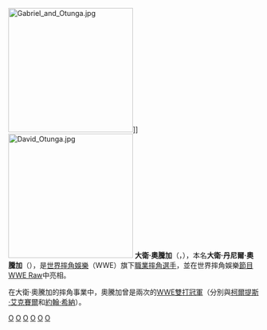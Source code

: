 {{Infobox Pro Wrestler
| name=大衛·奧騰加
| image=Otunga in London.jpg
| ringnames = Dawson Alexander<br/>'''David Otunga'''
| birthname = 大衛·丹尼爾·奧騰加
| nickname = 
| height={{height|ft=5|in=11}}
| weight={{convert|229|lb|kg|abbr=on}}
| birth_date={{birth date and age|mf=yes|1980|4|7}}
| birth_place={{USA}}[[伊利諾伊州|伊利諾州]][[凱恩縣_(伊利諾伊州)|凱恩縣]][[埃爾金_(伊利諾州)|埃爾金]]
| death_date=
| death_place=
| resides={{USA}}[[伊利諾伊州|伊利諾州]][[庫克縣_(伊利諾伊州)|庫克縣]][[芝加哥|芝加哥]]
| billed={{USA}}[[加利福尼亞州|加利福尼亞州]][[洛杉磯縣_(加利福尼亞州)|洛杉磯縣]][[好萊塢|好萊塢]]
| trainer=Tom Prichard<br/>Norman Smiley
| debut=2009年5月29日
| retired=
| spouse=
}}
[[File:Gabriel_and_Otunga.jpg|250px]]]]
[[File:David_Otunga.jpg|250px]]
'''大衛·奧騰加'''（{{lang-en|'''David Otunga'''|}}，{{bd|1980年|4月7日}}），本名'''大衛·丹尼爾·奧騰加'''（{{lang-en|'''David Daniel Otunga, Sr.'''}}），是[[世界摔角娛樂|世界摔角娛樂]]（WWE）旗下[[職業摔角|職業摔角]][[選手|選手]]，並在世界摔角娛樂[[節目|節目]][[WWE_Raw|WWE Raw]]中亮相。

在大衛·奧騰加的摔角事業中，奧騰加曾是兩次的[[WWE雙打冠軍|WWE雙打冠軍]]（分別與[[柯爾提斯·艾克賽爾|柯爾提斯·艾克賽爾]]和[[約翰·希納|約翰·希納]]）。

[[Category:WWE摔角手|O]]
[[Category:美國職業摔角手|O]]
[[Category:非洲裔美國人|O]]
[[Category:肯亞裔美國人|O]]
[[Category:非洲裔混血兒|O]]
[[Category:盧歐人|O]]